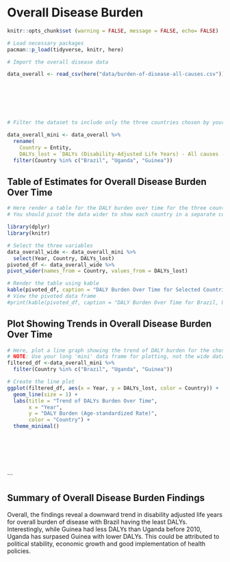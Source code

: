 # Overall Disease Burden


```r
knitr::opts_chunk$set (warning = FALSE, message = FALSE, echo= FALSE)
```



```r
# Load necessary packages
pacman::p_load(tidyverse, knitr, here)

# Import the overall disease data

data_overall <- read_csv(here("data/burden-of-disease-all-causes.csv"))








```

```r
# Filter the dataset to include only the three countries chosen by your group.

data_overall_mini <- data_overall %>% 
  rename(
    Country = Entity,
    DALYs_lost = `DALYs (Disability-Adjusted Life Years) - All causes - Sex: Both - Age: Age-standardized (Rate)`) %>% 
  filter(Country %in% c("Brazil", "Uganda", "Guinea"))

```

## Table of Estimates for Overall Disease Burden Over Time

```r
# Here render a table for the DALY burden over time for the three countries. 
# You should pivot the data wider to show each country in a separate column.

library(dplyr)
library(knitr)

# Select the three variables
data_overall_wide <- data_overall_mini %>%
  select(Year, Country, DALYs_lost)
pivoted_df <- data_overall_wide %>%
pivot_wider(names_from = Country, values_from = DALYs_lost)

# Render the table using kable
kable(pivoted_df, caption = "DALY Burden Over Time for Selected Countries")
# View the pivoted data frame
#print(kable(pivoted_df, caption = "DALY Burden Over Time for Brazil, Uganda, and Guinea"))

```

## Plot Showing Trends in Overall Disease Burden Over Time

```r
# Here, plot a line graph showing the trend of DALY burden for the chosen countries over time. You can use ggplot2 to create this plot. Each country's line should be a different color.
# NOTE: Use your long 'mini' data frame for plotting, not the wide data used for the table. 
filtered_df <-data_overall_mini %>%
  filter(Country %in% c("Brazil", "Uganda", "Guinea"))

# Create the line plot
ggplot(filtered_df, aes(x = Year, y = DALYs_lost, color = Country)) +
  geom_line(size = 1) +
  labs(title = "Trend of DALYs Burden Over Time",
       x = "Year",
       y = "DALY Burden (Age-standardized Rate)",
       color = "Country") +
  theme_minimal()



 
 
 
```

```

## Summary of Overall Disease Burden Findings

Overall, the findings reveal a downward trend in disability adjusted life years for overall burden of disease with Brazil having the least DALYs.
Interestingly, while Guinea had less DALYs than Uganda before 2010, Uganda has surpased Guinea with lower DALYs. This could be attributed to political stability, economic growth and good implementation of health policies.
